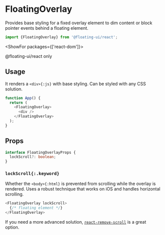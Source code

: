 <PageCard>

# FloatingOverlay

Provides base styling for a fixed overlay element to dim content
or block pointer events behind a floating element.

```js
import {FloatingOverlay} from '@floating-ui/react';
```

<ShowFor packages={['react-dom']}>

<PackageLimited>@floating-ui/react only</PackageLimited>

</ShowFor>

</PageCard>

## Usage

It renders a `<div>{:js}` with base styling. Can be styled with
any CSS solution.

```js
function App() {
  return (
    <FloatingOverlay>
      <div />
    </FloatingOverlay>
  );
}
```

## Props

```ts
interface FloatingOverlayProps {
  lockScroll?: boolean;
}
```

### `lockScroll{:.keyword}`

Whether the `<body>{:html}` is prevented from scrolling while the
overlay is rendered. Uses a robust technique that works on iOS
and handles horizontal scrolling.

```js
<FloatingOverlay lockScroll>
  {/* floating element */}
</FloatingOverlay>
```

<Notice>

If you need a more advanced solution,
[`react-remove-scroll`](https://www.npmjs.com/package/react-remove-scroll)
is a great option.

</Notice>
